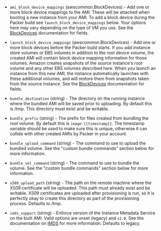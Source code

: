 <!-- Code generated from the comments of the Config struct in builder/instance/builder.go; DO NOT EDIT MANUALLY -->

- `ami_block_device_mappings` (awscommon.BlockDevices) - Add one or more block device mappings to the AMI. These will be attached
  when booting a new instance from your AMI. To add a block device during
  the Packer build see `launch_block_device_mappings` below. Your options
  here may vary depending on the type of VM you use. See the
  [BlockDevices](#block-devices-configuration) documentation for fields.

- `launch_block_device_mappings` (awscommon.BlockDevices) - Add one or more block devices before the Packer build starts. If you add
  instance store volumes or EBS volumes in addition to the root device
  volume, the created AMI will contain block device mapping information
  for those volumes. Amazon creates snapshots of the source instance's
  root volume and any other EBS volumes described here. When you launch an
  instance from this new AMI, the instance automatically launches with
  these additional volumes, and will restore them from snapshots taken
  from the source instance. See the
  [BlockDevices](#block-devices-configuration) documentation for fields.

- `bundle_destination` (string) - The directory on the running instance where the bundled AMI will be
  saved prior to uploading. By default this is /tmp. This directory must
  exist and be writable.

- `bundle_prefix` (string) - The prefix for files created from bundling the root volume. By default
  this is `image-{{timestamp}}`. The timestamp variable should be used to
  make sure this is unique, otherwise it can collide with other created
  AMIs by Packer in your account.

- `bundle_upload_command` (string) - The command to use to upload the bundled volume. See the "custom bundle
  commands" section below for more information.

- `bundle_vol_command` (string) - The command to use to bundle the volume. See the "custom bundle
  commands" section below for more information.

- `x509_upload_path` (string) - The path on the remote machine where the X509 certificate will be
  uploaded. This path must already exist and be writable. X509
  certificates are uploaded after provisioning is run, so it is perfectly
  okay to create this directory as part of the provisioning process.
  Defaults to /tmp.

- `imds_support` (string) - Enforce version of the Instance Metadata Service on the built AMI.
  Valid options are unset (legacy) and `v2.0`. See the documentation on
  [IMDS](https://docs.aws.amazon.com/AWSEC2/latest/UserGuide/ec2-instance-metadata.html)
  for more information. Defaults to legacy.

<!-- End of code generated from the comments of the Config struct in builder/instance/builder.go; -->

